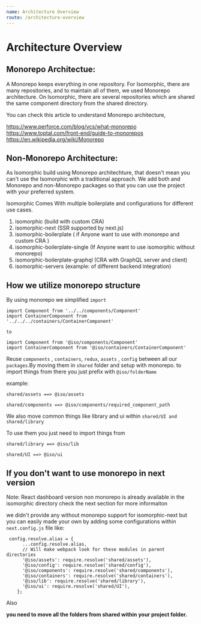 ```yaml
---
name: Architecture Overview
route: /architecture-overview
---
```


# Architecture Overview

## Monorepo Architectue:

A Monorepo keeps everything in one repository. For Isomorphic, there are many repositories, and to maintain all of them, we used Monorepo architecture. On Isomorphic, there are several repositories which are shared the same component directory from the shared directory.

You can check this article to understand Monorepo architecture,

https://www.perforce.com/blog/vcs/what-monorepo <br />
https://www.toptal.com/front-end/guide-to-monorepos <br />
https://en.wikipedia.org/wiki/Monorepo

## Non-Monorepo Architecture:

As Isomorphic build using Monorepo architechture, that doesn't mean you can't use the Isomorphic with a traditional approach. We add both and Monorepo and non-Monorepo packages so that you can use the project with your preferred system.


Isomorphic Comes With multiple boilerplate and configurations for different use cases.

1. isomorphic (build with custom CRA)
2. isomorphic-next (SSR supported by next.js)
3. isomorphic-boilerplate ( if Anyone want to use with monorepo and custom CRA )
4. isomorphic-boilerplate-single (If Anyone want to use isomorphic without monorepo)
5. isomorphic-boilerplate-graphql (CRA with GraphQL server and client)
6. isomorphic-servers (example: of different backend integration)

## How we utilize monorepo structure
By using monorepo we simplified `import`

```
import Component from '../../components/Component'
import ContainerComponent from '../../../containers/ContainerComponent'

to

import Component from '@iso/components/Component'
import ContainerComponent from '@iso/containers/ContainerComponent'
```

Reuse `components` , `containers`, `redux`, `assets` , `config` between all our `packages`.By moving them in `shared` folder and setup with monorepo. to import things from there you just prefix with `@iso/folderName`

example:

```
shared/assets ==> @iso/assets

shared/components ==> @iso/components/required_component_path
```

We also move common things like library and ui within `shared/UI and shared/library`

To use them you just need to import things from

```
shared/library ==> @iso/lib

shared/UI ==> @iso/ui
```

## If you don't want to use monorepo in next version

Note: React dashboard version non monorepo is already available in the isomorphic directory check the next section for more informaiton

we didn't provide any without monorepo support for isomorphic-next but you can easily made your own by adding some configurations within `next.config.js` file like:

```
 config.resolve.alias = {
      ...config.resolve.alias,
      // Will make webpack look for these modules in parent directories
      '@iso/assets': require.resolve('shared/assets'),
      '@iso/config': require.resolve('shared/config'),
      '@iso/components': require.resolve('shared/components'),
      '@iso/containers': require.resolve('shared/containers'),
      '@iso/lib': require.resolve('shared/library'),
      '@iso/ui': require.resolve('shared/UI'),
    };
```

Also

**you need to move all the folders from shared within your project folder.**



